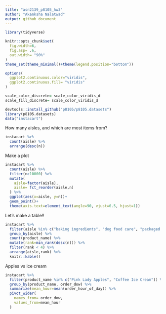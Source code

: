```yaml
---
title: "asn2139_p8105_hw3"
author: "Akanksha Nalatwad"
output: github_document
---
```


```r
library(tidyverse)

knitr::opts_chunk$set(
  fig.width=6,
  fig.asp= .6,
  out.width= "90%"
)
theme_set(theme_minimal()+theme(legend.position="bottom"))

options(
  ggplot2.continuous.color="viridis",
  ggplot2.continuous.fill= "viridis"
)

scale_color_discrete= scale_color_viridis_d
scale_fill_discrete= scale_color_viridis_d
```


```r
devtools::install_github("p8105/p8105.datasets") 
library(p8105.datasets)
data("instacart")
```

How many aisles, and which are most items from?

```r
instacart %>% 
  count(aisle) %>% 
  arrange(desc(n))
```

Make a plot

```r
instacart %>% 
  count(aisle) %>% 
  filter(n>10000) %>% 
  mutate(
    aisle=factor(aisle),
    aisle= fct_reorder(aisle,n)
  ) %>% 
  ggplot(aes(x=aisle, y=n))+
  geom_point()+
  theme(axis.text=element_text(angle=90, vjust=0.5, hjust=1))
```


Let's make a table!!

```r
instacart %>% 
  filter(aisle %in% c("baking ingredients", "dog food care", "packaged vegetable fruits")) %>% 
  group_by(aisle) %>% 
  count(product_name) %>% 
  mutate(rank=min_rank(desc(n))) %>% 
  filter(rank < 4) %>% 
  arrange(aisle,rank) %>% 
  knitr::kable()
```
 
 Apples vs ice cream
 
```r

instacart %>% 
  filter(product_name %in% c("Pink Lady Apples", "Coffee Ice Cream")) %>% 
  group_by(product_name, order_dow) %>% 
  summarize(mean_hour=mean(order_hour_of_day)) %>% 
  pivot_wider(
    names_from= order_dow,
    values_from=mean_hour
  )
```
 
 